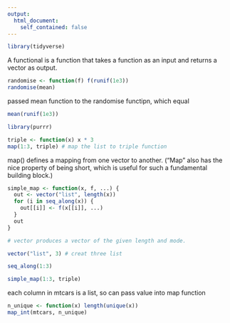 ```yaml
---
output: 
  html_document:
    self_contained: false
---
```



```r
library(tidyverse)
```

A functional is a function that takes a function as an input and returns a vector as output. 


```r
randomise <- function(f) f(runif(1e3))
randomise(mean)
```

passed mean function to the randomise functipn, which equal

```r
mean(runif(1e3))
```


```r
library(purrr)

triple <- function(x) x * 3
map(1:3, triple) # map the list to triple function
```

map() defines a mapping from one vector to another. (“Map” also has the nice property of being short, which is useful for such a fundamental building block.)

```r
simple_map <- function(x, f, ...) {
  out <- vector("list", length(x))
  for (i in seq_along(x)) {
    out[[i]] <- f(x[[i]], ...)
  }
  out
}
```

```r
# vector produces a vector of the given length and mode.

vector("list", 3) # creat three list
```


```r
seq_along(1:3)
```


```r
simple_map(1:3, triple)
```

each column in mtcars is a list, so can pass value into map function

```r
n_unique <- function(x) length(unique(x))
map_int(mtcars, n_unique) 
```






